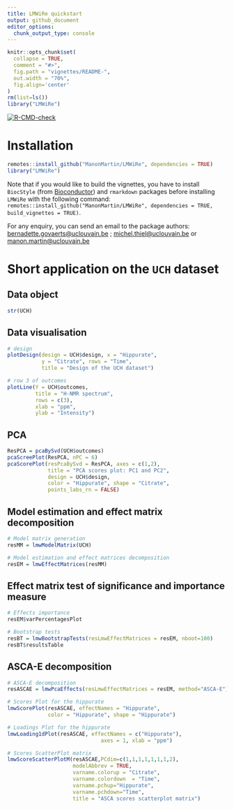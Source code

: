 ```yaml
---
title: LMWiRe quickstart
output: github_document
editor_options: 
  chunk_output_type: console
---
```


```r
knitr::opts_chunk$set(
  collapse = TRUE,
  comment = "#>",
  fig.path = "vignettes/README-",
  out.width = "70%",
  fig.align='center'
)
rm(list=ls())
library("LMWiRe")
```  


<!-- badges: start -->
[![R-CMD-check](https://github.com/ManonMartin/LMWiRe/actions/workflows/check-standard.yaml/badge.svg)](https://github.com/ManonMartin/LMWiRe/actions/workflows/check-standard.yaml)
<!-- badges: end -->

# Installation

```r
remotes::install_github("ManonMartin/LMWiRe", dependencies = TRUE)
library("LMWiRe")
```

Note that if you would like to build the vignettes, you have to install `BiocStyle` (from [Bioconductor](https://www.bioconductor.org/)) and `rmarkdown` packages before installing `LMWiRe` with the following command: `remotes::install_github("ManonMartin/LMWiRe", dependencies = TRUE, build_vignettes = TRUE)`.

For any enquiry, you can send an email to the package authors: [bernadette.govaerts@uclouvain.be](mailto:bernadette.govaerts@uclouvain.be) ; [michel.thiel@uclouvain.be](mailto:michel.thiel@uclouvain.be) or [manon.martin@uclouvain.be](mailto:manon.martin@uclouvain.be)

# Short application on the `UCH` dataset

## Data object

```r
str(UCH)
```


## Data visualisation

```r
# design
plotDesign(design = UCH$design, x = "Hippurate", 
           y = "Citrate", rows = "Time",
           title = "Design of the UCH dataset")

# row 3 of outcomes
plotLine(Y = UCH$outcomes,
         title = "H-NMR spectrum",
         rows = c(3),
         xlab = "ppm",
         ylab = "Intensity")
```

## PCA

```r
ResPCA = pcaBySvd(UCH$outcomes)
pcaScreePlot(ResPCA, nPC = 6)
pcaScorePlot(resPcaBySvd = ResPCA, axes = c(1,2), 
             title = "PCA scores plot: PC1 and PC2", 
             design = UCH$design,
             color = "Hippurate", shape = "Citrate",
             points_labs_rn = FALSE)
```

## Model estimation and effect matrix decomposition

```r
# Model matrix generation
resMM = lmwModelMatrix(UCH)

# Model estimation and effect matrices decomposition
resEM = lmwEffectMatrices(resMM)
```

## Effect matrix test of significance and importance measure

```r
# Effects importance
resEM$varPercentagesPlot

# Bootstrap tests
resBT = lmwBootstrapTests(resLmwEffectMatrices = resEM, nboot=100)
resBT$resultsTable
```


## ASCA-E decomposition

```r
# ASCA-E decomposition
resASCAE = lmwPcaEffects(resLmwEffectMatrices = resEM, method="ASCA-E")

# Scores Plot for the hippurate
lmwScorePlot(resASCAE, effectNames = "Hippurate", 
             color = "Hippurate", shape = "Hippurate")

# Loadings Plot for the hippurate
lmwLoading1dPlot(resASCAE, effectNames = c("Hippurate"), 
                              axes = 1, xlab = "ppm")

# Scores ScatterPlot matrix
lmwScoreScatterPlotM(resASCAE,PCdim=c(1,1,1,1,1,1,1,2),
                     modelAbbrev = TRUE,
                     varname.colorup = "Citrate",
                     varname.colordown  = "Time",
                     varname.pchup="Hippurate",
                     varname.pchdown="Time",
                     title = "ASCA scores scatterplot matrix")
```


